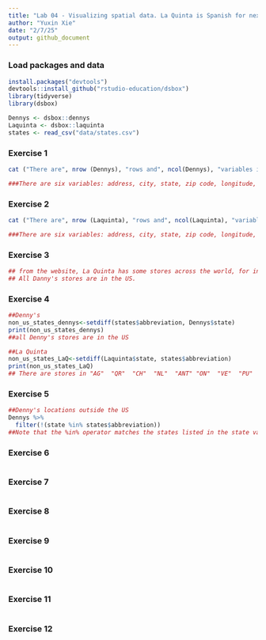 ```yaml
---
title: "Lab 04 - Visualizing spatial data. La Quinta is Spanish for next to Denny's, Pt. 1"
author: "Yuxin Xie"
date: "2/7/25"
output: github_document
---
```


### Load packages and data
```r
install.packages("devtools")
devtools::install_github("rstudio-education/dsbox")
library(tidyverse) 
library(dsbox) 
```

```r
Dennys <- dsbox::dennys
Laquinta <- dsbox::laquinta
states <- read_csv("data/states.csv")
```

### Exercise 1
```r
cat ("There are", nrow (Dennys), "rows and", ncol(Dennys), "variables in the Dennys dataset.", "\n") 

###There are six variables: address, city, state, zip code, longitude, and latitude. Each row represents one Denny's store. 
```

### Exercise 2
```r
cat ("There are", nrow (Laquinta), "rows and", ncol(Laquinta), "variables in the Laquinta dataset.", "\n") 

###There are six variables: address, city, state, zip code, longitude, and latitude. Each row represents one La Quinta store. 
```
### Exercise 3
```r
## from the website, La Quinta has some stores across the world, for instance, in South America: Chile, Colombia, Ecuador. In Asia: China. In Europe: Turkey. 
## All Danny's stores are in the US.
```

### Exercise 4
```r
##Denny's 
non_us_states_dennys<-setdiff(states$abbreviation, Dennys$state)
print(non_us_states_dennys)
##all Denny's stores are in the US

##La Quinta 
non_us_states_LaQ<-setdiff(Laquinta$state, states$abbreviation)
print(non_us_states_LaQ)
## There are stores in "AG"  "QR"  "CH"  "NL"  "ANT" "ON"  "VE"  "PU"  "SL"  "FM"  "BC" outside of the US. 
```


### Exercise 5
```r
##Denny's locations outside the US
Dennys %>%
  filter(!(state %in% states$abbreviation))
##Note that the %in% operator matches the states listed in the state variable to those listed in states$abbreviation. The ! operator means not. 
```

### Exercise 6

```r

```

### Exercise 7

```r

```

### Exercise 8

```r

```

### Exercise 9

```r

```

### Exercise 10

```r

```

### Exercise 11

```r

```

### Exercise 12

```r

```





